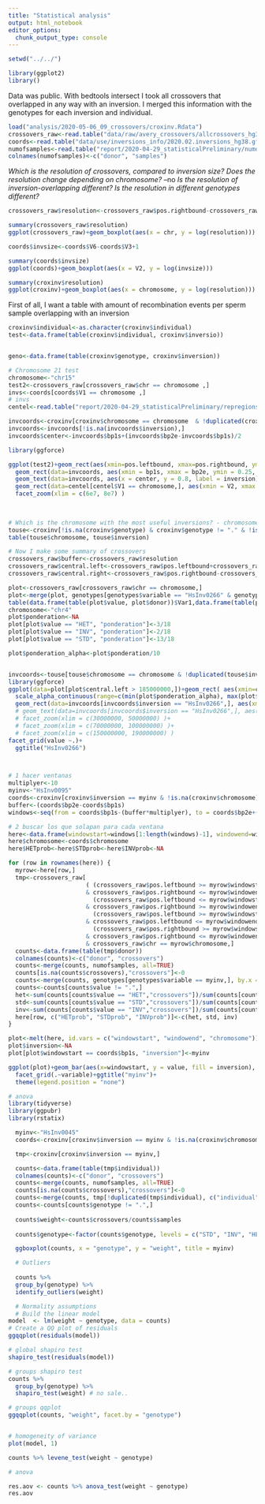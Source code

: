 ```yaml
---
title: "Statistical analysis"
output: html_notebook
editor_options: 
  chunk_output_type: console
---
```


```r
setwd("../../")

library(ggplot2)
library()

```

Data was public. 
With bedtools intersect I took all crossovers that overlapped in any way with an inversion. I merged this information with the genotypes for each inversion and individual. 

```r

load("analysis/2020-05-06_09_crossovers/croxinv.Rdata")
crossovers_raw<-read.table("data/raw/avery_crossovers/allcrossovers_hg38.txt.gz", stringsAsFactors = FALSE, header = TRUE)
coords<-read.table("data/use/inversions_info/2020.02.inversions_hg38.gff", stringsAsFactors = FALSE, sep = "\t")
numofsamples<-read.table("report/2020-04-29_statisticalPreliminary/numofsamples.txt", stringsAsFactors = FALSE)
colnames(numofsamples)<-c("donor", "samples")


```

*Which is the resolution of crossovers, compared to inversion size?*
*Does the resolution change depending on chromosome?* --no
*Is the resolution of inversion-overlapping different?*
*Is the resolution in different genotypes different?*

```r

crossovers_raw$resolution<-crossovers_raw$pos.rightbound-crossovers_raw$pos.leftbound+1

summary(crossovers_raw$resolution)
ggplot(crossovers_raw)+geom_boxplot(aes(x = chr, y = log(resolution)))

coords$invsize<-coords$V6-coords$V3+1

summary(coords$invsize)
ggplot(coords)+geom_boxplot(aes(x = V2, y = log(invsize)))

summary(croxinv$resolution)
ggplot(croxinv)+geom_boxplot(aes(x = chromosome, y = log(resolution)))
```

First of all, I want a table with amount of recombination events per sperm sample overlapping with an inversion

```r

croxinv$individual<-as.character(croxinv$individual)
test<-data.frame(table(croxinv$individual, croxinv$inversio))


geno<-data.frame(table(croxinv$genotype, croxinv$inversion))

# Chromosome 21 test
chromosome<-"chr15"
test2<-crossovers_raw[crossovers_raw$chr == chromosome ,]
invs<-coords[coords$V1 == chromosome ,]
# invs
centel<-read.table("report/2020-04-29_statisticalPreliminary/repregions_hg38.txt")

invcoords<-croxinv[croxinv$chromosome == chromosome  & !duplicated(croxinv$inversion), ]
invcoords<-invcoords[!is.na(invcoords$inversion),]
invcoords$center<-invcoords$bp1s+(invcoords$bp2e-invcoords$bp1s)/2

library(ggforce)

ggplot(test2)+geom_rect(aes(xmin=pos.leftbound, xmax=pos.rightbound, ymin = 0, ymax = 1), alpha = 0.002)+
  geom_rect(data=invcoords, aes(xmin = bp1s, xmax = bp2e, ymin = 0.25, ymax = 0.75), fill = "red", color = "red", alpha = 0.5)+
  geom_text(data=invcoords, aes(x = center, y = 0.8, label = inversion), angle = 90)+
  geom_rect(data=centel[centel$V1 == chromosome,], aes(xmin = V2, xmax = V3, ymin=0, ymax = 1), fill = "yellow", alpha = 0.3)+ggtitle(chromosome)+
  facet_zoom(xlim = c(6e7, 8e7) )
  
  

# Which is the chromosome with the most useful inversions? - chromosome 6 and chromosome 4
touse<-croxinv[!is.na(croxinv$genotype) & croxinv$genotype != "." & !is.na(croxinv$sample),]
table(touse$chromosome, touse$inversion)

# Now I make some summary of crossovers
crossovers_raw$buffer<-crossovers_raw$resolution
crossovers_raw$central.left<-crossovers_raw$pos.leftbound+crossovers_raw$buffer
crossovers_raw$central.right<-crossovers_raw$pos.rightbound-crossovers_raw$buffer

plot<-crossovers_raw[crossovers_raw$chr == chromosome,]
plot<-merge(plot, genotypes[genotypes$variable == "HsInv0266" & genotypes$value != ".",], by.x = "donor", by.y = "Individual")
table(data.frame(table(plot$value, plot$donor))$Var1,data.frame(table(plot$value, plot$donor))$Freq>1 )
chromosome<-"chr4"
plot$ponderation<-NA
plot[plot$value == "HET", "ponderation"]<-3/18
plot[plot$value == "INV", "ponderation"]<-2/18
plot[plot$value == "STD", "ponderation"]<-13/18

plot$ponderation_alpha<-plot$ponderation/10


invcoords<-touse[touse$chromosome == chromosome & !duplicated(touse$inversion), ]
library(ggforce)
ggplot(data=plot[plot$central.left > 185000000,])+geom_rect( aes(xmin=central.left, xmax=central.right, ymin = 0, ymax = 1, alpha = ponderation_alpha))+ 
  scale_alpha_continuous(range=c(min(plot$ponderation_alpha), max(plot$ponderation_alpha)))+
  geom_rect(data=invcoords[invcoords$inversion == "HsInv0266",], aes(xmin = bp1s, xmax = bp2e, ymin = 0.25, ymax = 0.75), color = "red", alpha = 0)+
  # geom_text(data=invcoords[invcoords$inversion == "HsInv0266",], aes(x = bp1s, y = 0.8, label = inversion))+
  # facet_zoom(xlim = c(30000000, 50000000) )+
  # facet_zoom(xlim = c(70000000, 100000000) )+
  # facet_zoom(xlim = c(150000000, 190000000) )
facet_grid(value ~.)+
  ggtitle("HsInv0266")




```



```r

# 1 hacer ventanas 
multiplyer<-10
myinv<-"HsInv0095"
coords<-croxinv[croxinv$inversion == myinv & !is.na(croxinv$chromosome), c("chromosome", "bp1s", "bp2e")][1,]
buffer<-(coords$bp2e-coords$bp1s)
windows<-seq(from = coords$bp1s-(buffer*multiplyer), to = coords$bp2e+(buffer*multiplyer), length.out=(multiplyer*2)+2)

# 2 buscar los que solapan para cada ventana
here<-data.frame(windowstart=windows[1:length(windows)-1], windowend=windows[2:length(windows)] )
here$chromosome<-coords$chromosome
here$HETprob<-here$STDprob<-here$INVprob<-NA

for (row in rownames(here)) {
  myrow<-here[row,]
  tmp<-crossovers_raw[
                      ( (crossovers_raw$pos.leftbound >= myrow$windowstart 
                      & crossovers_raw$pos.rightbound <= myrow$windowend) |
                        (crossovers_raw$pos.leftbound <= myrow$windowstart 
                      & crossovers_raw$pos.rightbound >= myrow$windowend) |
                        (crossovers_raw$pos.leftbound >= myrow$windowstart 
                      & crossovers_raw$pos.leftbound <= myrow$windowend) |
                        (crossovers_raw$pos.rightbound >= myrow$windowstart 
                      & crossovers_raw$pos.rightbound <= myrow$windowend) )
                      & crossovers_raw$chr == myrow$chromosome,]
  counts<-data.frame(table(tmp$donor))
  colnames(counts)<-c("donor", "crossovers")
  counts<-merge(counts, numofsamples, all=TRUE)
  counts[is.na(counts$crossovers),"crossovers"]<-0
  counts<-merge(counts, genotypes[genotypes$variable == myinv,], by.x = "donor", by.y = "Individual")
  counts<-counts[counts$value != ".",]
  het<-sum(counts[counts$value == "HET","crossovers"])/sum(counts[counts$value == "HET","samples"])
  std<-sum(counts[counts$value == "STD","crossovers"])/sum(counts[counts$value == "STD","samples"])
  inv<-sum(counts[counts$value == "INV","crossovers"])/sum(counts[counts$value == "INV","samples"])
  here[row, c("HETprob", "STDprob", "INVprob")]<-c(het, std, inv)
}

plot<-melt(here, id.vars = c("windowstart", "windowend", "chromosome"))
plot$inversion<-NA
plot[plot$windowstart == coords$bp1s, "inversion"]<-myinv

ggplot(plot)+geom_bar(aes(x=windowstart, y = value, fill = inversion), stat = "identity")+
  facet_grid(.~variable)+ggtitle("myinv")+
  theme(legend.position = "none")

# anova
library(tidyverse)
library(ggpubr)
library(rstatix)

  myinv<-"HsInv0045"
  coords<-croxinv[croxinv$inversion == myinv & !is.na(croxinv$chromosome), c("chromosome", "bp1s", "bp2e")][1,]

  tmp<-croxinv[croxinv$inversion == myinv,]

  counts<-data.frame(table(tmp$individual))
  colnames(counts)<-c("donor", "crossovers")
  counts<-merge(counts, numofsamples, all=TRUE)
  counts[is.na(counts$crossovers),"crossovers"]<-0
  counts<-merge(counts, tmp[!duplicated(tmp$individual), c("individual","genotype")], by.x = "donor", by.y = "individual")
  counts<-counts[counts$genotype != ".",]
  
  counts$weight<-counts$crossovers/counts$samples
  
  counts$genotype<-factor(counts$genotype, levels = c("STD", "INV", "HET"))

  ggboxplot(counts, x = "genotype", y = "weight", title = myinv)

  # Outliers
  
  counts %>% 
  group_by(genotype) %>%
  identify_outliers(weight)

  # Normality assumptions
  # Build the linear model
model  <- lm(weight ~ genotype, data = counts)
# Create a QQ plot of residuals
ggqqplot(residuals(model))

# global shapiro test
shapiro_test(residuals(model))

# groups shapiro test
counts %>%
  group_by(genotype) %>%
  shapiro_test(weight) # no sale..

# groups qqplot
ggqqplot(counts, "weight", facet.by = "genotype")


# homogeneity of variance
plot(model, 1)

counts %>% levene_test(weight ~ genotype)

# anova

res.aov <- counts %>% anova_test(weight ~ genotype)
res.aov



```



